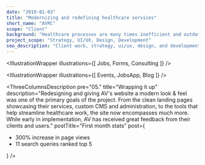 ```yaml
---
date: "2019-01-03"
title: "Modernizing and redefining healthcare services"
short_name: "AVRC"
scope: "Client"
background: "Healthcare processes are many times inefficient and outdated. The AV team is there to change that. We partnered to design, develop, & launch a ground-up web experience to set their consulting business apart. The project consisted of curating beautiful and clear landing pages, a content management system, and internal software tools to manage job recruiting and government forms generation."
project_scope: "Strategy, UI/UX, Design, Development"
seo_description: "Client work, strategy, ui/ux, design, and development for AV Resources Corporation."
---
```



<Landing />

<ThreeColumnsDescription 
  pre="01."
  title="Clear structure & visual cues"
  description="Pages are structured with accessibility and usability in mind. Without a illustrator at hand, we decided to create illustrations and animations in place of photos using plain HTML/CSS and a bit of javascript to move things along, just like on this page. This experience is performant, eye-catching, and provides a different experience than what we typically see. Click on each of the search bars above to see the page."
/>

<IllustrationWrapper illustrations={[
  Jobs,
  Forms, 
  Consulting
]} />

<ThreeColumnsDescription 
  pre="02."
  title="Control & customization"
  description="We built an in-house, custom dashboard & CMS to pair with the site. Administrators have full control on creating and managing job listings, blog posts, events, and users. Dynamic content created each have their own social sharing cards and search engine optimization (SEO)."
/>

<Dashboard />

<ThreeColumnsDescription 
  pre="03."
  title="Creating a healthcare home base"
  description="With dozens of remote consultants and at a rapidly growing rate, AV needed a home base to to easily communicate new job opportunities, upcoming events, and to keep their community up to date. Along with their social channels, they wanted a single entry point to everything regarding the company. Visitors can view and apply for various openings, sign up for upcoming events and meetups, and read about the latest in running an independent healthcare business."
/>

<IllustrationWrapper illustrations={[
  Events, 
  JobsApp,
  Blog
]} />

<ThreeColumnsDescription 
  pre="04."
  title="Digital tools"
  description="We opted to create a tool that auto generated POC and QAPI forms through a step-by-step module experience. With hundreds of pre-filled form data provided by AV, users can simply select the scenarios that match their facility, customize results, and let the system format and generate their form."
/>

<FormsApp />

<ThreeColumnsDescription 
  pre="05."
  title="Wrapping it up"
  description="Redesigning and giving AV's website a modern look & feel was one of the primary goals of the project. From the clean landing pages showcasing their services, custom CMS and administration, to the tools that help streamline healthcare work, the site now encompasses much more. While early in implementation, AV has received great feedback from their clients and users."
  postTitle="First month stats"
  post={
    <ul>
      <li>300% increase in page views</li>
      <li>11 search queries ranked top 5</li>
    </ul> 
  }
/>
